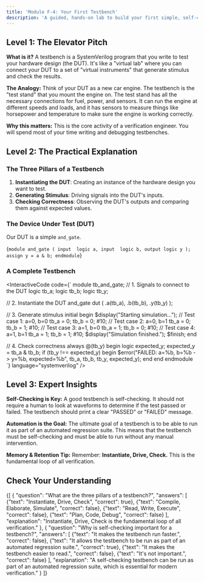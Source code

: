 ```yaml
---
title: 'Module F-4: Your First Testbench'
description: 'A guided, hands-on lab to build your first simple, self-checking SystemVerilog testbench.'
---
```



## Level 1: The Elevator Pitch

**What is it?** A testbench is a SystemVerilog program that you write to test your hardware design (the DUT). It's like a "virtual lab" where you can connect your DUT to a set of "virtual instruments" that generate stimulus and check the results.

**The Analogy:** Think of your DUT as a new car engine. The testbench is the "test stand" that you mount the engine on. The test stand has all the necessary connections for fuel, power, and sensors. It can run the engine at different speeds and loads, and it has sensors to measure things like horsepower and temperature to make sure the engine is working correctly.

**Why this matters:** This is the core activity of a verification engineer. You will spend most of your time writing and debugging testbenches.

## Level 2: The Practical Explanation

### The Three Pillars of a Testbench

1.  **Instantiating the DUT**: Creating an instance of the hardware design you want to test.
2.  **Generating Stimulus**: Driving signals into the DUT's inputs.
3.  **Checking Correctness**: Observing the DUT's outputs and comparing them against expected values.

### The Device Under Test (DUT)

Our DUT is a simple `and_gate`.

<CodeBlock language="systemverilog">{`
module and_gate (
  input  logic a,
  input  logic b,
  output logic y
);
  assign y = a & b;
endmodule
`}</CodeBlock>

### A Complete Testbench

<InteractiveCode
  code={`
module tb_and_gate;
  // 1. Signals to connect to the DUT
  logic tb_a;
  logic tb_b;
  logic tb_y;

  // 2. Instantiate the DUT
  and_gate dut (
    .a(tb_a),
    .b(tb_b),
    .y(tb_y)
  );

  // 3. Generate stimulus
  initial begin
    $display("Starting simulation...");
    // Test case 1: a=0, b=0
    tb_a = 0; tb_b = 0; #10;
    // Test case 2: a=0, b=1
    tb_a = 0; tb_b = 1; #10;
    // Test case 3: a=1, b=0
    tb_a = 1; tb_b = 0; #10;
    // Test case 4: a=1, b=1
    tb_a = 1; tb_b = 1; #10;
    $display("Simulation finished.");
    $finish;
  end

  // 4. Check correctness
  always @(tb_y) begin
    logic expected_y;
    expected_y = tb_a & tb_b;
    if (tb_y !== expected_y) begin
      $error("FAILED: a=%b, b=%b -> y=%b, expected=%b", tb_a, tb_b, tb_y, expected_y);
    end
  end
endmodule
  `}
  language="systemverilog"
/>

## Level 3: Expert Insights

**Self-Checking is Key:** A good testbench is self-checking. It should not require a human to look at waveforms to determine if the test passed or failed. The testbench should print a clear "PASSED" or "FAILED" message.

**Automation is the Goal:** The ultimate goal of a testbench is to be able to run it as part of an automated regression suite. This means that the testbench must be self-checking and must be able to run without any manual intervention.

**Memory & Retention Tip:** Remember: **Instantiate, Drive, Check.** This is the fundamental loop of all verification.

## Check Your Understanding

<Quiz>
  {[
    {
      "question": "What are the three pillars of a testbench?",
      "answers": [
        {"text": "Instantiate, Drive, Check", "correct": true},
        {"text": "Compile, Elaborate, Simulate", "correct": false},
        {"text": "Read, Write, Execute", "correct": false},
        {"text": "Plan, Code, Debug", "correct": false}
      ],
      "explanation": "Instantiate, Drive, Check is the fundamental loop of all verification."
    },
    {
      "question": "Why is self-checking important for a testbench?",
      "answers": [
        {"text": "It makes the testbench run faster.", "correct": false},
        {"text": "It allows the testbench to be run as part of an automated regression suite.", "correct": true},
        {"text": "It makes the testbench easier to read.", "correct": false},
        {"text": "It's not important.", "correct": false}
      ],
      "explanation": "A self-checking testbench can be run as part of an automated regression suite, which is essential for modern verification."
    }
  ]}
</Quiz>
